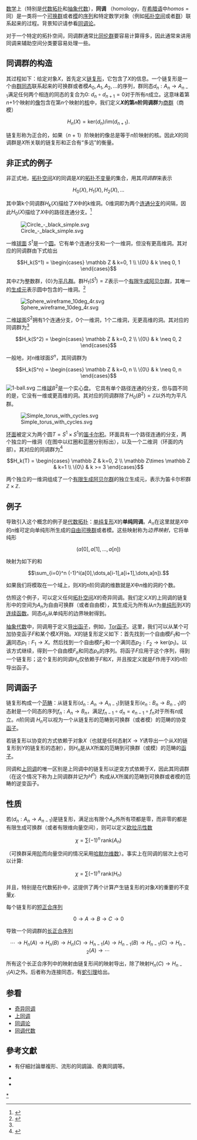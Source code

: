 {{NoteTA
|G1=math
}}

[[数学|数学]]上（特别是[[代数拓扑|代数拓扑]]和[[抽象代数|抽象代数]]），'''同调''' （homology，在[[希腊语|希腊语]]中''homos'' = 同）是一类将一个[[可换群|可换群]]或者[[模_(数学)|模]]的[[序列|序列]]和特定数学对象（例如[[拓扑空间|拓扑空间]]或者[[群|群]]）联系起来的过程。背景知识请参看[[同调论|同调论]]。

对于一个特定的拓扑空间，同调群通常比[[同伦群|同伦群]]要容易计算得多，因此通常来讲用同调来辅助空间分类要容易处理一些。

==同调群的构造==

其过程如下：给定对象<math>X</math>，首先定义[[链复形|链复形]]，它包含了<math>X</math>的信息。一个链复形是一个由[[群同态|群同态]]联系起来的可换群或者模<math>A_0,A_1,A_2,\dots</math>的序列，群同态<math> d_n : A_n \rightarrow A_{n-1}</math>满足任何两个相连的同态的复合为0: <math> d_n \circ d_{n+1} = 0 </math>对于所有''n''成立。这意味着第''n''+1个映射的[[像_(数学)|像]]包含在第''n''个映射的[[核_(代数)|核]]中，我们定义'''''X''的第''n''阶同调群'''为[[商群|商群]]（商模）

:<math> H_n(X) = \mathrm{ker}(d_n) / \mathrm{im}(d_{n+1}).</math>

链复形称为正合的，如果（''n'' + 1）阶映射的像总是等于''n''阶映射的核。因此<math>X</math>的同调群是<math>X</math>所关联的链复形和正合有“多远”的衡量。

==非正式的例子==

非正式地，[[拓扑空间|拓扑空间]]''X''的同调是''X''的[[拓扑不变量|拓扑不变量]]的集合，用其''同调群''来表示

:<math>H_0(X), H_1(X), H_2(X), \ldots </math>

其中第k个同调群<math>H_k(X)</math>描绘了''X''中的''k''维洞。0维洞即为两个[[连通空间#连通分支|连通分支]]的间隔，因此<math>H_0(X)</math>描绘了''X''中的路径连通分支。<ref>{{Harvnb|Spanier|1966|p=155}}</ref>

[[File:Circle_-_black_simple.svg|thumb]]

一维[[球面|球面]] <math>S^1</math>是一个[[圆|圆]]。它有单个连通分支和一个一维洞，但没有更高维洞。其对应的同调群由下式给出

:<math>H_k(S^1) = \begin{cases} \mathbb Z & k=0, 1 \\ \{0\} & k \neq 0, 1 \end{cases}</math>

其中<math>\mathbb Z</math>为整数群，<math>\{0\}</math>为[[平凡群|平凡群]]。群<math>H_1(S^1) = \mathbb Z</math>表示一个[[有限生成阿贝尔群|有限生成阿贝尔群]]，其唯一的[[生成元|生成元]]表示圆中包含的一维洞。<ref name="Gowers 2010 390–391">{{Harvnb|Gowers|2010|pp=390–391}}</ref>

[[File:Sphere_wireframe_10deg_4r.svg|thumb]]

二维[[球面|球面]]<math>S^2</math>拥有1个连通分支，0个一维洞，1个二维洞，无更高维的洞。其对应的同调群为<ref name="Gowers 2010 390–391"/>

:<math>H_k(S^2) = \begin{cases} \mathbb Z & k=0, 2 \\ \{0\} & k \neq 0, 2 \end{cases}</math>

一般地，对''n''维球面''S<sup>n</sup>''，其同调群为

:<math>H_k(S^n) = \begin{cases} \mathbb Z & k=0, n \\ \{0\} & k \neq 0, n \end{cases}</math>

[[File:1-ball.svg|thumb]]
二维[[球_(数学)|球]]''B''<sup>2</sup>是一个实心盘。 它具有单个路径连通的分支，但与圆不同的是，它没有一维或更高维的洞。其对应的同调群除了<math>H_0(B^2) = \mathbb Z</math>以外均为平凡群。

[[File:Simple_torus_with_cycles.svg|thumb]]

[[环面|环面]]被定义为两个圆<math>T = S^1 \times S^1</math>的[[笛卡尔积|笛卡尔积]]。环面具有一个路径连通的分支，两个独立的一维洞（在图中以红圈和蓝圈分别标出），以及一个二维洞（环面的内部）。其对应的同调群为<ref name="Hatcher 2002 106">{{Harvnb|Hatcher|2002|p=106}}</ref>

:<math>H_k(T) = \begin{cases} \mathbb Z & k=0, 2 \\ \mathbb Z\times \mathbb Z & k=1 \\ \{0\} & k >= 3 \end{cases}</math>

两个独立的一维洞组成了一个[[有限生成阿贝尔群|有限生成阿贝尔群]]的独立生成元，表示为笛卡尔积群<math>\mathbb Z\times \mathbb Z</math>.

== 例子 ==

导致引入这个概念的例子是[[代数拓扑|代数拓扑]]：[[单纯复形|单纯复形]]<math>X</math>的'''单纯同调'''。<math>A_n</math>在这里就是<math>X</math>中的''n''维可定向单纯形所生成的[[自由可换群|自由可换群]]或者模。这些映射称为''边界映射''，它将单纯形

:<math> (a[0],a[1],\dots,a[n]) </math>

映射为如下的和

:<math> \sum_{i=0}^n (-1)^i(a[0],\dots,a[i-1],a[i+1],\dots,a[n]).</math> 

如果我们将模取在一个域上，则<math>X</math>的''n''阶同调的维数就是<math>X</math>中''n''维的洞的个数。

仿照这个例子，可以定义任何[[拓扑空间|拓扑空间]]<math>X</math>的奇异同调。我们定义<math>X</math>的上同调的链复形中的空间为<math>A_n</math>为自由可换群（或者自由模），其生成元为所有从''n''为[[单纯形|单纯形]]到<math>X</math>的[[连续函数|连续函数]]。同态<math>d_n</math>从单纯形的边界映射得到。

[[抽象代数|抽象代数]]中，同调用于定义[[导出函子|导出函子]]，例如，[[Tor函子|Tor函子]]。这里，我们可以从某个可加协变函子<math>F</math>和某个模<math>X</math>开始。<math>X</math>的链复形定义如下：首先找到一个自由模<math>F_1</math>和一个[[满射|满]]同态<math> p_1 : F_1 \rightarrow X </math>。然后找到一个自由模<math>F_2</math>和一个满同态<math> p_2 : F_2 \rightarrow \mathrm{ker}(p_1) </math>。以该方式继续，得到一个自由模<math>F_n</math>和同态<math>p_n</math>的序列。将函子<math>F</math>应用于这个序列，得到一个链复形；这个复形的同调<math>H_n</math>仅依赖于<math>F</math>和<math>X</math>，并且按定义就是<math>F</math>作用于<math>X</math>的''n''阶导出函子。

== 同调函子 ==

链复形构成一个[[範疇_(數學)|范畴]]：从链复形<math>(d_n : A_n \rightarrow A_{n-1})</math>到链复形<math>(e_n : B_n \rightarrow B_{n-1})</math>的态射是一个同态的序列<math> f_n : A_n \rightarrow B_n </math>，满足<math>f_{n-1} \circ d_n = e_{n-1} \circ f_n </math>对于所有''n''成立。''n''阶同调 <math>H_n</math>可以视为一个从链复形的范畴到可换群（或者模）的范畴的协变[[函子|函子]]。 

若链复形以协变的方式依赖于对象<math>X</math>（也就是任何态射<math> X \rightarrow Y </math>诱导出一个从<math>X</math>的链复形到<math>Y</math>的链复形的态射），则<math>H_n</math>是从<math>X</math>所属的范畴到可换群（或模）的范畴的[[函子|函子]]。

同调和[[上同调|上同调]]的唯一区别是上同调中的链复形以逆变方式依赖于<math>X</math>，因此其同调群（在这个情况下称为上同调群并记为<math>H^n</math>）构成从<math>X</math>所属的范畴到可换群或者模的范畴的逆变函子。

== 性质 ==

若<math>(d_n : A_n \rightarrow A_{n-1})</math>是链复形，满足出有限个<math>A_n</math>外所有项都是零，而非零的都是有限生成可换群（或者有限维向量空间），则可以定义[[欧拉示性数|欧拉示性数]]

:<math> \chi = \sum (-1)^n \,\mathrm{rank}(A_n) </math>

（可换群采用[[可换群的阶|阶]]而向量空间的情况采用[[哈默尔维数|哈默尔维数]]）。事实上在同调的层次上也可以计算:

:<math> \chi = \sum (-1)^n \,\mathrm{rank}(H_n) </math>

并且，特别是在代数拓扑中，这提供了两个计算产生链复形的对象<math>X</math>的重要的不变量<math>\chi</math>.

每个链复形的[[短正合序列|短正合序列]]

:<math> 0 \rightarrow A \rightarrow B \rightarrow C \rightarrow 0 </math>

导致一个同调群的[[长正合序列|长正合序列]]

:<math> \cdots \rightarrow H_n(A) \rightarrow H_n(B) \rightarrow H_n(C) \rightarrow H_{n-1}(A) \rightarrow H_{n-1}(B) \rightarrow H_{n-1}(C) \rightarrow H_{n-2}(A) \rightarrow \cdots \,</math>

所有这个长正合序列中的映射由链复形间的映射导出，除了映射<math> H_n(C) \rightarrow H_{n-1}(A) </math>之外。后者称为连接同态，有[[蛇引理|蛇引理]]给出。

== 参看 ==

*[[奇异同调|奇异同调]]
*[[上同调|上同调]]
*[[同调论|同调论]]
*[[同调代数|同调代数]]

== 參考文獻 ==
{{reflist}}
*{{cite book|last=Hatcher|first=A.|year=2002|url=http://www.math.cornell.edu/~hatcher/AT/ATchapters.html|title=Algebraic Topology|publisher=Cambridge University Press|isbn=0-521-79540-0|ref=harv|access-date=2021-11-18|archive-date=2018-05-15|archive-url=https://web.archive.org/web/20180515101314/http://www.math.cornell.edu/~hatcher/AT/ATchapters.html}} 有仔細討論單複形、流形的同調論、奇異同調等。
*{{cite book|editor1-first=Timothy|editor1-last=Gowers|editor1-link=Timothy Gowers|editor2-first=June|editor2-last=Barrow-Green|editor2-link=June Barrow-Green|editor3-first=Imre|editor3-last=Leader|year=2010|title=The Princeton Companion to Mathematics|title-link=The Princeton Companion to Mathematics|publisher=Princeton University Press|isbn=9781400830398|ref=harv}}
*{{cite book|last=Spanier|first=Edwin H.|author-link=Edwin Spanier|year=1966|title=Algebraic Topology|publisher=Springer|page=155|isbn=0-387-90646-0|ref=harv}}

[[Category:同调论|*]]